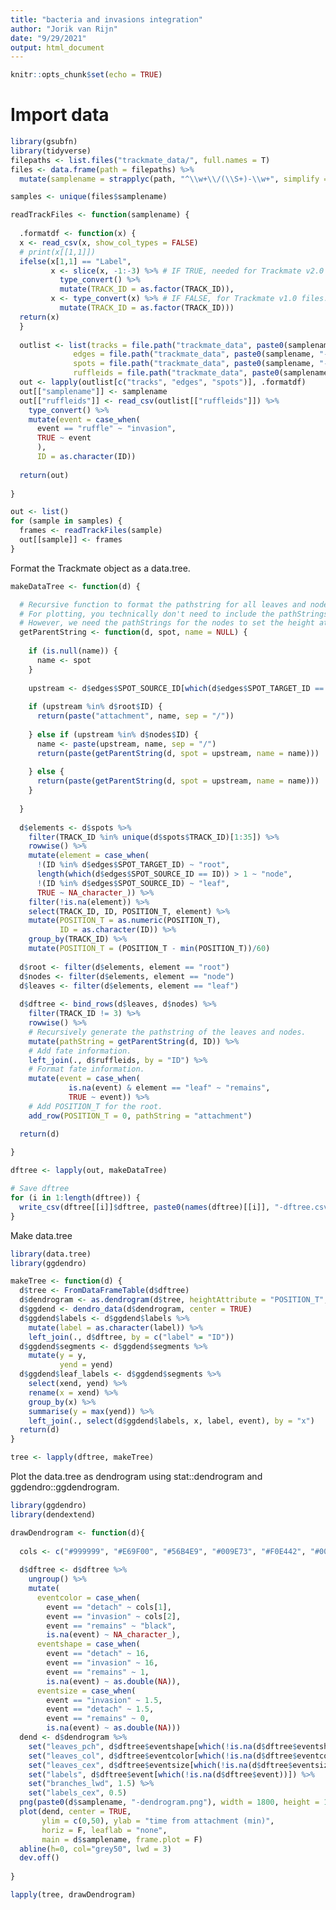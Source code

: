```yaml
---
title: "bacteria and invasions integration"
author: "Jorik van Rijn"
date: "9/29/2021"
output: html_document
---
```


```r
knitr::opts_chunk$set(echo = TRUE)
```

# Import data

```r
library(gsubfn)
library(tidyverse)
filepaths <- list.files("trackmate_data/", full.names = T)
files <- data.frame(path = filepaths) %>%
  mutate(samplename = strapplyc(path, "^\\w+\\/(\\S+)-\\w+", simplify = TRUE))

samples <- unique(files$samplename)

```


```r

readTrackFiles <- function(samplename) {
  
  .formatdf <- function(x) {
  x <- read_csv(x, show_col_types = FALSE)
  # print(x[[1,1]])
  ifelse(x[1,1] == "Label", 
         x <- slice(x, -1:-3) %>% # IF TRUE, needed for Trackmate v2.0 files.
           type_convert() %>%
           mutate(TRACK_ID = as.factor(TRACK_ID)),
         x <- type_convert(x) %>% # IF FALSE, for Trackmate v1.0 files.
           mutate(TRACK_ID = as.factor(TRACK_ID)))
  return(x)
  }
  
  outlist <- list(tracks = file.path("trackmate_data", paste0(samplename, "-tracks.csv")),
              edges = file.path("trackmate_data", paste0(samplename, "-edges.csv")),
              spots = file.path("trackmate_data", paste0(samplename, "-spots.csv")),
              ruffleids = file.path("trackmate_data", paste0(samplename, "-ruffleids.csv")))
  out <- lapply(outlist[c("tracks", "edges", "spots")], .formatdf)
  out[["samplename"]] <- samplename
  out[["ruffleids"]] <- read_csv(outlist[["ruffleids"]]) %>%
    type_convert() %>%
    mutate(event = case_when(
      event == "ruffle" ~ "invasion",
      TRUE ~ event
      ),
      ID = as.character(ID))
  
  return(out)
  
}

out <- list()
for (sample in samples) {
  frames <- readTrackFiles(sample)
  out[[sample]] <- frames
}

```

Format the Trackmate object as a data.tree.

```r
makeDataTree <- function(d) {

  # Recursive function to format the pathstring for all leaves and nodes.
  # For plotting, you technically don't need to include the pathStrings for the nodes. 
  # However, we need the pathStrings for the nodes to set the height attribute properly.
  getParentString <- function(d, spot, name = NULL) {
    
    if (is.null(name)) {
      name <- spot
    }
    
    upstream <- d$edges$SPOT_SOURCE_ID[which(d$edges$SPOT_TARGET_ID == spot)]
    
    if (upstream %in% d$root$ID) { 
      return(paste("attachment", name, sep = "/")) 
      
    } else if (upstream %in% d$nodes$ID) {
      name <- paste(upstream, name, sep = "/")
      return(paste(getParentString(d, spot = upstream, name = name)))
      
    } else {
      return(paste(getParentString(d, spot = upstream, name = name)))
    }
  
  }
  
  d$elements <- d$spots %>%
    filter(TRACK_ID %in% unique(d$spots$TRACK_ID)[1:35]) %>%
    rowwise() %>%
    mutate(element = case_when(
      !(ID %in% d$edges$SPOT_TARGET_ID) ~ "root",
      length(which(d$edges$SPOT_SOURCE_ID == ID)) > 1 ~ "node",
      !(ID %in% d$edges$SPOT_SOURCE_ID) ~ "leaf",
      TRUE ~ NA_character_)) %>%
    filter(!is.na(element)) %>%
    select(TRACK_ID, ID, POSITION_T, element) %>%
    mutate(POSITION_T = as.numeric(POSITION_T),
           ID = as.character(ID)) %>%
    group_by(TRACK_ID) %>%
    mutate(POSITION_T = (POSITION_T - min(POSITION_T))/60)
  
  d$root <- filter(d$elements, element == "root")
  d$nodes <- filter(d$elements, element == "node")
  d$leaves <- filter(d$elements, element == "leaf")
  
  d$dftree <- bind_rows(d$leaves, d$nodes) %>%
    filter(TRACK_ID != 3) %>%
    rowwise() %>%
    # Recursively generate the pathstring of the leaves and nodes.
    mutate(pathString = getParentString(d, ID)) %>% 
    # Add fate information.
    left_join(., d$ruffleids, by = "ID") %>%
    # Format fate information.
    mutate(event = case_when( 
             is.na(event) & element == "leaf" ~ "remains",
             TRUE ~ event)) %>%
    # Add POSITION_T for the root.
    add_row(POSITION_T = 0, pathString = "attachment") 

  return(d)
  
}

dftree <- lapply(out, makeDataTree)

# Save dftree
for (i in 1:length(dftree)) {
  write_csv(dftree[[i]]$dftree, paste0(names(dftree)[[i]], "-dftree.csv"))
}
```

Make data.tree

```r
library(data.tree)
library(ggdendro)

makeTree <- function(d) {
  d$tree <- FromDataFrameTable(d$dftree)
  d$dendrogram <- as.dendrogram(d$tree, heightAttribute = "POSITION_T", center = T)
  d$ggdend <- dendro_data(d$dendrogram, center = TRUE)
  d$ggdend$labels <- d$ggdend$labels %>%
    mutate(label = as.character(label)) %>%
    left_join(., d$dftree, by = c("label" = "ID"))
  d$ggdend$segments <- d$ggdend$segments %>%
    mutate(y = y,
           yend = yend)
  d$ggdend$leaf_labels <- d$ggdend$segments %>%
    select(xend, yend) %>%
    rename(x = xend) %>%
    group_by(x) %>%
    summarise(y = max(yend)) %>%
    left_join(., select(d$ggdend$labels, x, label, event), by = "x")
  return(d)
}

tree <- lapply(dftree, makeTree)

```

Plot the data.tree as dendrogram using stat::dendrogram and ggdendro::ggdendrogram.

```r
library(ggdendro)
library(dendextend)

drawDendrogram <- function(d){
  
  cols <- c("#999999", "#E69F00", "#56B4E9", "#009E73", "#F0E442", "#0072B2", "#D55E00", "#CC79A7")
  
  d$dftree <- d$dftree %>%
    ungroup() %>%
    mutate(
      eventcolor = case_when(
        event == "detach" ~ cols[1],
        event == "invasion" ~ cols[2],
        event == "remains" ~ "black",
        is.na(event) ~ NA_character_),
      eventshape = case_when(
        event == "detach" ~ 16,
        event == "invasion" ~ 16,
        event == "remains" ~ 1,
        is.na(event) ~ as.double(NA)),
      eventsize = case_when(
        event == "invasion" ~ 1.5,
        event == "detach" ~ 1.5,
        event == "remains" ~ 0,
        is.na(event) ~ as.double(NA)))
  dend <- d$dendrogram %>%
    set("leaves_pch", d$dftree$eventshape[which(!is.na(d$dftree$eventshape))]) %>%
    set("leaves_col", d$dftree$eventcolor[which(!is.na(d$dftree$eventcolor))]) %>%
    set("leaves_cex", d$dftree$eventsize[which(!is.na(d$dftree$eventsize))]) %>%
    set("labels", d$dftree$event[which(!is.na(d$dftree$event))]) %>%
    set("branches_lwd", 1.5) %>%
    set("labels_cex", 0.5)
  png(paste0(d$samplename, "-dendrogram.png"), width = 1800, height = 1100, res = 300)
  plot(dend, center = TRUE, 
       ylim = c(0,50), ylab = "time from attachment (min)", 
       horiz = F, leaflab = "none",
       main = d$samplename, frame.plot = F)
  abline(h=0, col="grey50", lwd = 3)
  dev.off()
  
}

lapply(tree, drawDendrogram)

```


